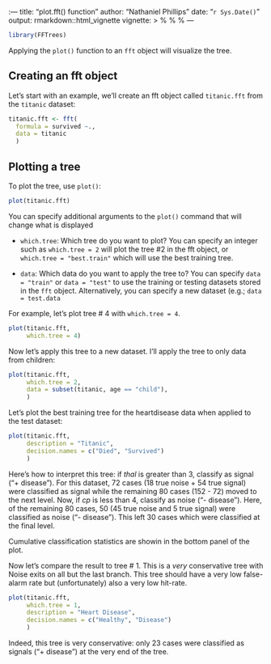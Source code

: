 :---
title: "plot.fft() function"
author: "Nathaniel Phillips"
date: "`r Sys.Date()`"
output: rmarkdown::html_vignette
vignette: >
  %\VignetteIndexEntry{Visualizing FFTs with plot()}
  %\VignetteEngine{knitr::rmarkdown}
  %\VignetteEncoding{UTF-8}
---


```r
library(FFTrees)
```

Applying the `plot()` function to an `fft` object will visualize the tree.

## Creating an fft object

Let's start with an example, we'll create an fft object called `titanic.fft` from the `titanic` dataset:

```r
titanic.fft <- fft(
  formula = survived ~.,
  data = titanic
  )
```


## Plotting a tree

To plot the tree, use `plot()`:

```r
plot(titanic.fft)
```

You can specify additional arguments to the `plot()` command that will change what is displayed

- `which.tree`: Which tree do you want to plot? You can specify an integer such as `which.tree = 2` will plot the tree #2 in the fft object, or `which.tree = "best.train"` which will use the best training tree.

- `data`: Which data do you want to apply the tree to? You can specify `data = "train"` or `data = "test"` to use the training or testing datasets stored in the `fft` object. Alternatively, you can specify a new dataset (e.g.; `data = test.data`

For example, let's plot tree # 4 with `which.tree = 4`.

```r
plot(titanic.fft, 
     which.tree = 4)
```

Now let's apply this tree to a new dataset. I'll apply the tree to only data from children:

```r
plot(titanic.fft,
     which.tree = 2,
     data = subset(titanic, age == "child"),
     )
```



Let's plot the best training tree for the heartdisease data when applied to the test dataset:

```r
plot(titanic.fft,
     description = "Titanic",
     decision.names = c("Died", "Survived")
     )
```

Here's how to interpret this tree: if *thal* is greater than 3, classify as signal ("+ disease"). For this dataset, 72 cases (18 true noise + 54 true signal) were classified as signal while the remaining 80 cases (152 - 72) moved to the next level. Now, if *cp* is less than 4, classify as noise ("- disease"). Here, of the remaining 80 cases, 50 (45 true noise and 5 true signal) were classified as noise ("- disease"). This left 30 cases which were classified at the final level.

Cumulative classification statistics are showin in the bottom panel of the plot. 

Now let's compare the result to tree # 1. This is a *very* conservative tree with Noise exits on all but the last branch. This tree should have a very low false-alarm rate but (unfortunately) also a very low hit-rate.

```r
plot(titanic.fft,
     which.tree = 1,
     description = "Heart Disease",
     decision.names = c("Healthy", "Disease")
     )
```

Indeed, this tree is very conservative: only 23 cases were classified as signals ("+ disease") at the very end of the tree.

